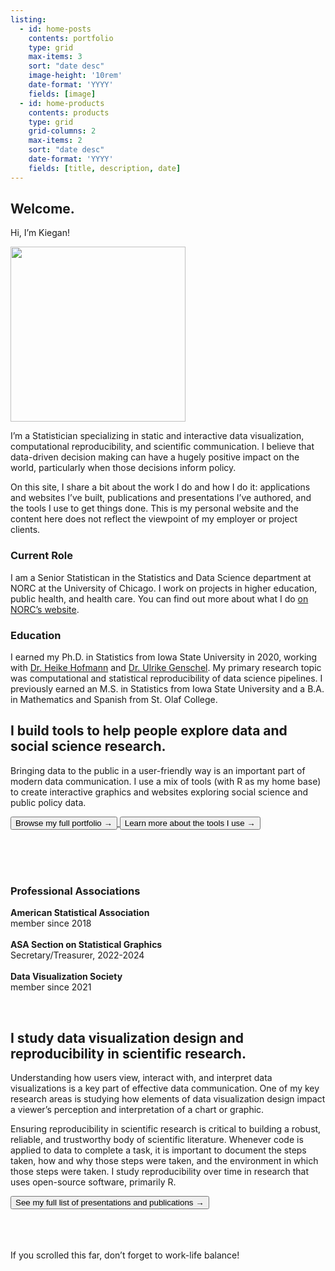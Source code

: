 ```yaml
---
listing:
  - id: home-posts
    contents: portfolio
    type: grid
    max-items: 3
    sort: "date desc"
    image-height: '10rem'
    date-format: 'YYYY'
    fields: [image]
  - id: home-products
    contents: products
    type: grid
    grid-columns: 2
    max-items: 2
    sort: "date desc"
    date-format: 'YYYY'
    fields: [title, description, date]
---
```


:::: {.column-screen}

::: {.welcome-centered}

::: {.column-page}

# Welcome.

Hi, I'm Kiegan! 

![](www/kiegan-headshot-hex.png){fig-alt='Photo of Kiegan in the shape of a hexagon.' width='20em' }

I'm a Statistician specializing in static and interactive data visualization, computational reproducibility, and scientific communication. I believe that data-driven decision making can have a hugely positive impact on the world, particularly when those decisions inform policy.  


On this site, I share a bit about the work I do and how I do it: applications and websites I've built, publications and presentations I've authored, and the tools I use to get things done. This is my personal website and the content here does not reflect the viewpoint of my employer or project clients.  


### Current Role

I am a Senior Statistican in the Statistics and Data Science department at NORC at the University of Chicago. I work on projects in higher education, public health, and health care. You can find out more about what I do [on NORC's website](https://norc.org/about/experts/kiegan-rice.html){target='_blank'}.

### Education 

I earned my Ph.D. in Statistics from Iowa State University in 2020, working with [Dr. Heike Hofmann](https://github.com/heike){target='_blank'} and [Dr. Ulrike Genschel](http://ugenschel.github.io/){target='_blank'}. My primary research topic was computational and statistical reproducibility of data science pipelines. I previously earned an M.S. in Statistics from Iowa State University and a B.A. in Mathematics and Spanish from St. Olaf College. 



:::

:::


::: {.welcome-portfolio-background}

::: {.column-page}
## I build tools to help people explore data and social science research.

Bringing data to the public in a user-friendly way is an important part of modern data communication. I use a mix of tools (with R as my home base) to create interactive graphics and websites exploring social science and public policy data. 


<a href="portfolio.html">
<button class="btn btn-secondary"> Browse my full portfolio &#8594; </button>
</a>
<a href="toolbox.html">
<button class="btn btn-secondary"> Learn more about the tools I use &#8594; </button>
</a>
<br>
<br>



::: {#home-posts}
:::

<br>
<br>

:::
:::

::: {.welcome-centered}

::: {.column-page}



### Professional Associations  

<b>American Statistical Association</b>  
member since 2018  
<br>
<b>ASA Section on Statistical Graphics</b>  
Secretary/Treasurer, 2022-2024  
<br>
<b>Data Visualization Society</b>  
member since 2021    

<br>


:::
:::



::: {.welcome-products-background}

::: {.column-page}
## I study data visualization design and reproducibility in scientific research. 

Understanding how users view, interact with, and interpret data visualizations is a key part of effective data communication. One of my key research areas is studying how elements of data visualization design impact a viewer's perception and interpretation of a chart or graphic. 

Ensuring reproducibility in scientific research is critical to building a robust, reliable, and trustworthy body of scientific literature. Whenever code is applied to data to complete a task, it is important to document the steps taken, how and why those steps were taken, and the environment in which those steps were taken. I study reproducibility over time in research that uses open-source software, primarily R. 

<a href="products.html">
<button class="btn btn-primary"> See my full list of presentations and publications &#8594; </button>
</a>
<br>
<br>

::: {#home-products}
:::

:::
:::


::: {.welcome-centered}

::: {.column-page}
<br>
<br>
If you scrolled this far, don't forget to work-life balance!
:::
:::

:::: 


